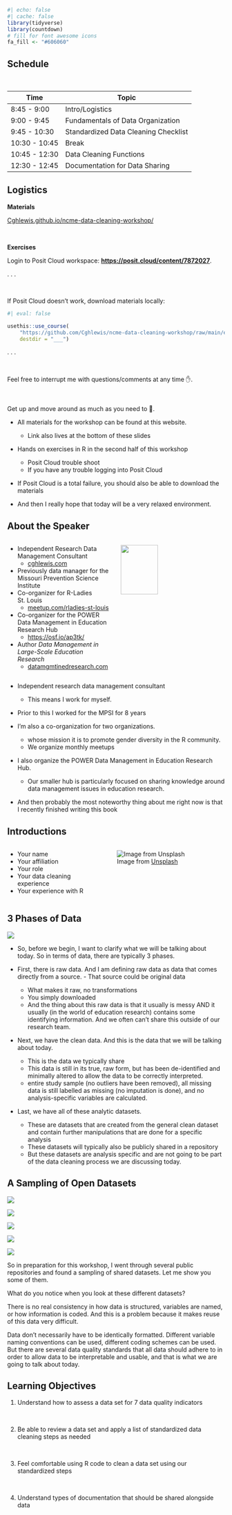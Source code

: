 
```r
#| echo: false
#| cache: false
library(tidyverse)
library(countdown)
# fill for font awesome icons
fa_fill <- "#606060"
```

## Schedule

<br>


| Time          | Topic           |
|---------------|--------------------|
|8:45 - 9:00  |   Intro/Logistics | 
|9:00 - 9:45 | Fundamentals of Data Organization|
|9:45 - 10:30 | Standardized Data Cleaning Checklist|
|10:30 - 10:45 | Break|
|10:45 - 12:30 | Data Cleaning Functions|
|12:30 - 12:45 | Documentation for Data Sharing|

  
## Logistics

**Materials**

[Cghlewis.github.io/ncme-data-cleaning-workshop/](https://Cghlewis.github.io/ncme-data-cleaning-workshop/)

<br>

**Exercises**

Login to Posit Cloud workspace: [**https://posit.cloud/content/7872027**](https://posit.cloud/content/7872027).

. . .

<br>

If Posit Cloud doesn't work, download materials locally:

```r
#| eval: false

usethis::use_course(
    "https://github.com/Cghlewis/ncme-data-cleaning-workshop/raw/main/exercises/exercises.zip",
    destdir = "___")

```

. . .

<br>

Feel free to interrupt me with questions/comments at any time ✋.

<br>

Get up and move around as much as you need to 🚶.
  
::: {.notes}
- All materials for the workshop can be found at this website. 
  - Link also lives at the bottom of these slides

- Hands on exercises in R in the second half of this workshop 
  - Posit Cloud trouble shoot
  - If you have any trouble logging into Posit Cloud

- If Posit Cloud is a total failure, you should also be able to download the materials 

- And then I really hope that today will be a very relaxed environment.

:::

## About the Speaker

::: columns
::: {.column width="50%"}

- Independent Research Data Management Consultant
   - [cghlewis.com](https://cghlewis.com/)
- Previously data manager for the Missouri Prevention Science Institute
- Co-organizer for R-Ladies St. Louis
  - [meetup.com/rladies-st-louis](https://www.meetup.com/rladies-st-louis/)
- Co-organizer for the POWER Data Management in Education Research Hub
  - [https://osf.io/ap3tk/](https://osf.io/ap3tk/)
- Author *Data Management in Large-Scale Education Research*
  - [datamgmtinedresearch.com](https://datamgmtinedresearch.com/)

:::
 
::: {.column width="50%"}
![](images/book-cover.jpg){fig-align="center" width=60%}

:::
:::

::: {.notes}
- Independent research data management consultant
  - This means I work for myself. 

- Prior to this I worked for the MPSI for 8 years 

- I'm also a co-organization for two organizations. 
  - whose mission it is to promote gender diversity in the R community. 
  - We organize monthly meetups

- I also organize the POWER Data Management in Education Research Hub.
  - Our smaller hub is particularly focused on sharing knowledge around data management issues in education research.

- And then probably the most noteworthy thing about me right now is that I recently finished writing this book

:::

## Introductions

::: columns
::: {.column width="40%"}

- Your name
- Your affiliation
- Your role
- Your data cleaning experience
- Your experience with R

:::
 
::: {.column width="60%"}
![Image from [Unsplash](https://unsplash.com/photos/brown-and-black-short-coated-small-dog-with-white-long-coat-small-dog-on-gray-concrete-NIKl5WwL-RE)](images/greeting.jpg){fig-align="center"}
:::
:::


## 3 Phases of Data

![](images/phases.jpg){fig-align="center"}

::: {.notes}

- So, before we begin, I want to clarify what we will be talking about today. So in terms of data, there are typically 3 phases.

- First, there is raw data. And I am defining raw data as data that comes directly from a source.     - That source could be original data 
    - What makes it raw, no transformations
    - You simply downloaded 
    - And the thing about this raw data is that it usually is messy AND it usually (in the world of education research) contains some identifying information. And we often can't share this outside of our research team.

- Next, we have the clean data. And this is the data that we will be talking about today. 
   - This is the data we typically share 
   - This data is still in its true, raw form, but has been de-identified and minimally altered to allow the data to be correctly interpreted. 
   - entire study sample (no outliers have been removed), all missing data is still labelled as missing (no imputation is done), and no analysis-specific variables are calculated. 

- Last, we have all of these analytic datasets. 
  - These are datasets that are created from the general clean dataset and contain further manipulations that are done for a specific analysis
  - These datasets will typically also be publicly shared in a repository
  - But these datasets are analysis specific and are not going to be part of the data cleaning process we are discussing today.

:::

## A Sampling of Open Datasets

::: {.r-stack}


![](images/publicdata5.PNG){.fragment}


![](images/publicdata2.PNG){.fragment}


![](images/publicdata1-1.PNG){.fragment}


![](images/publicdata6.PNG){.fragment}


![](images/publicdata4.PNG){.fragment}


:::

::: {.notes}

So in preparation for this workshop, I went through several public repositories and found a sampling of shared datasets. Let me show you some of them.

What do you notice when you look at these different datasets?

There is no real consistency in how data is structured, variables are named, or how information is coded. And this is a problem because it makes reuse of this data very difficult.

Data don't necessarily have to be identically formatted. Different variable naming conventions can be used, different coding schemes can be used. But there are several data quality standards that all data should adhere to in order to allow data to be interpretable and usable, and that is what we are going to talk about today.

:::

## Learning Objectives

::: incremental

1.  Understand how to assess a data set for 7 data quality indicators

<br>

2.  Be able to review a data set and apply a list of standardized data cleaning steps as needed

<br>

3.  Feel comfortable using R code to clean a data set using our standardized steps

<br>

4.  Understand types of documentation that should be shared alongside data

:::

